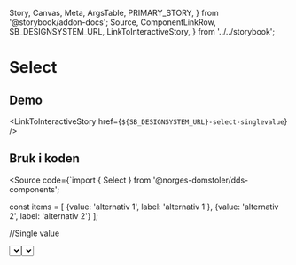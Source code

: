   Story,
  Canvas,
  Meta,
  ArgsTable,
  PRIMARY_STORY,
} from '@storybook/addon-docs';
  Source,
  ComponentLinkRow,
  SB_DESIGNSYSTEM_URL,
  LinkToInteractiveStory,
} from '../../storybook';

<Meta title="Design system/Select/API" component={Select} />

# Select

<ComponentLinkRow
  docsHref="https://design.domstol.no/987b33f71/p/19970c-select/b/98ef83"
  figmaHref="https://www.figma.com/file/ewqSDmkgqDQ5PyOsRp4V5b/?node-id=155%3A38"
  githubHref="https://github.com/domstolene/designsystem/tree/master/components/src/components/Select"
/>

## Demo

<Canvas>
  <Story id="design-system-select-singlevalue--default" height="450px" />
</Canvas>

<Canvas>
  <Story id="design-system-select-multiselect--default" height="450px" />
</Canvas>

<LinkToInteractiveStory href={`${SB_DESIGNSYSTEM_URL}-select-singlevalue`} />

## Bruk i koden

<Source code={`import { Select } from '@norges-domstoler/dds-components';

const items = [
{value: 'alternativ 1', label: 'alternativ 1'},
{value: 'alternativ 2', label: 'alternativ 2'}
];

//Single value

<Select label="Label" items={items} />

//Multiselect

<Select label="Label" items={items} isMulti />
`} />

## Filtrering

Brukeren kan filtrere alternativer ved å gi tekstlig input. Det brukes en custom filtreringsfunksjon der søkeordet er enten først i teksten, eller så har det mellomrom, bindestrek eller start-parentes før seg.

## API

Komponenten bruker <Link href='https://react-select.com/home' external>React-select</Link>. Det støttes props definert i designsystemet (Elsa props) og native React-select props.

### Elsa props

<Table.Wrapper>
  <Table density="compact" style={{ width: '100%' }}>
    <Table.Head>
      <Table.Row type="head">
        <Table.Cell type="head">Property</Table.Cell>
        <Table.Cell type="head">Datatype</Table.Cell>
        <Table.Cell type="head">Påkrevd</Table.Cell>
        <Table.Cell type="head">Default</Table.Cell>
        <Table.Cell type="head">Beskrivelse</Table.Cell>
      </Table.Row>
    </Table.Head>
    <Table.Body>
      <Table.Row>
        <Table.Cell> `label` </Table.Cell>
        <Table.Cell> `string` </Table.Cell>
        <Table.Cell> nei </Table.Cell>
        <Table.Cell> - </Table.Cell>
        <Table.Cell> Label for nedtrekkslisten. </Table.Cell>
      </Table.Row>
      <Table.Row>
        <Table.Cell> `componentSize` </Table.Cell>
        <Table.Cell> `'medium'` | `'small'` | `'tiny'` </Table.Cell>
        <Table.Cell>nei </Table.Cell>
        <Table.Cell>`'medium'`</Table.Cell>
        <Table.Cell>Størrelse på komponenten. </Table.Cell>
      </Table.Row>
      <Table.Row>
        <Table.Cell> `icon` </Table.Cell>
        <Table.Cell> `(props: SvgProps) => JSX.Element` </Table.Cell>
        <Table.Cell>nei </Table.Cell>
        <Table.Cell>-</Table.Cell>
        <Table.Cell>Ikonet som vises i komponenten. </Table.Cell>
      </Table.Row>
      <Table.Row>
        <Table.Cell> `width` </Table.Cell>
        <Table.Cell> `string` </Table.Cell>
        <Table.Cell> nei </Table.Cell>
        <Table.Cell> `'320px'` </Table.Cell>
        <Table.Cell> Custom bredde ved behov.</Table.Cell>
      </Table.Row>
      <Table.Row>
        <Table.Cell> `tip` </Table.Cell>
        <Table.Cell> `string` </Table.Cell>
        <Table.Cell> nei</Table.Cell>
        <Table.Cell>-</Table.Cell>
        <Table.Cell>Hjelpetekst.</Table.Cell>
      </Table.Row>
      <Table.Row>
        <Table.Cell> `errorMessage` </Table.Cell>
        <Table.Cell> `string` </Table.Cell>
        <Table.Cell> nei </Table.Cell>
        <Table.Cell>-</Table.Cell>
        <Table.Cell> Meldingen som vises ved valideringsfeil.</Table.Cell>
      </Table.Row>
      <Table.Row>
        <Table.Cell> `readOnly` </Table.Cell>
        <Table.Cell> `boolean` </Table.Cell>
        <Table.Cell>nei </Table.Cell>
        <Table.Cell>-</Table.Cell>
        <Table.Cell>
          Nedtrekkslisten blir disabled og får `readOnly` styling.
        </Table.Cell>
      </Table.Row>
      <Table.Row>
        <Table.Cell> `customSingleValueElement` </Table.Cell>
        <Table.Cell> `(props: OptionProps<TOption, IsMulti, GroupBase<TOption>>) => JSX.Element` </Table.Cell>
        <Table.Cell>nei </Table.Cell>
        <Table.Cell>-</Table.Cell>
        <Table.Cell>
          Custom element som vises for det valgte elementet.
        </Table.Cell>
      </Table.Row>
      <Table.Row>
        <Table.Cell> `customOptionElement` </Table.Cell>
        <Table.Cell> `(props: OptionProps<TOption, IsMulti, GroupBase<TOption>>) => JSX.Element` </Table.Cell>
        <Table.Cell>nei </Table.Cell>
        <Table.Cell>-</Table.Cell>
        <Table.Cell>
          Custom element som vises i listen over alternativer.
        </Table.Cell>
      </Table.Row>
    </Table.Body>
  </Table>
</Table.Wrapper>
<br />
### Native React-select props

Ofte brukt native props:

<Table.Wrapper>
  <Table density="compact" style={{ width: '100%' }}>
    <Table.Head>
      <Table.Row type="head">
        <Table.Cell type="head">Property</Table.Cell>
        <Table.Cell type="head">Datatype</Table.Cell>
        <Table.Cell type="head">Påkrevd</Table.Cell>
        <Table.Cell type="head">Default</Table.Cell>
        <Table.Cell type="head">Beskrivelse</Table.Cell>
      </Table.Row>
    </Table.Head>
    <Table.Body>
      <Table.Row>
        <Table.Cell> `options` </Table.Cell>
        <Table.Cell> `{ label: string, value: string }[]` </Table.Cell>
        <Table.Cell>nei </Table.Cell>
        <Table.Cell>-</Table.Cell>
        <Table.Cell>Alternativer som havner i nedtrekkslisten. </Table.Cell>
      </Table.Row>
      <Table.Row>
        <Table.Cell> `onChange` </Table.Cell>
        <Table.Cell> `(newValue: { label: string, value: string } | null, ActionMeta: ActionMeta<TOption>) => void` </Table.Cell>
        <Table.Cell>nei </Table.Cell>
        <Table.Cell>-</Table.Cell>
        <Table.Cell> onChange funksjon.</Table.Cell>
      </Table.Row>
      <Table.Row>
        <Table.Cell> `isDisabled` </Table.Cell>
        <Table.Cell> `boolean` </Table.Cell>
        <Table.Cell>nei </Table.Cell>
        <Table.Cell>-</Table.Cell>
        <Table.Cell>Gjør nedtrekkslisten disabled og gir den relevant styling. </Table.Cell>
      </Table.Row>
      <Table.Row>
        <Table.Cell> `value` </Table.Cell>
        <Table.Cell> `{ label: string; value: string; } | null` </Table.Cell>
        <Table.Cell>nei </Table.Cell>
        <Table.Cell>-</Table.Cell>
        <Table.Cell>
          Forhåndsvalgt alternativ som brukeren ikke kan endre.
        </Table.Cell>
      </Table.Row>
      <Table.Row>
        <Table.Cell> `defaultValue` </Table.Cell>
        <Table.Cell> `{ label: string; value: string; } | null` </Table.Cell>
        <Table.Cell>nei </Table.Cell>
        <Table.Cell>-</Table.Cell>
        <Table.Cell>
          Forhåndsvalgt alternativ som brukeren kan endre. **OBS!** Brukes ikke i standard skjema da brukeren skal ta et bevisst valg.
        </Table.Cell>
      </Table.Row>
      <Table.Row>
        <Table.Cell> `isMulti` </Table.Cell>
        <Table.Cell> `boolean` </Table.Cell>
        <Table.Cell>nei </Table.Cell>
        <Table.Cell>-</Table.Cell>
        <Table.Cell>Gjør komponenten om til multiselect.</Table.Cell>
      </Table.Row>
      <Table.Row>
        <Table.Cell> `closeMenuOnSelect` </Table.Cell>
        <Table.Cell> `boolean` </Table.Cell>
        <Table.Cell>nei </Table.Cell>
        <Table.Cell>false ved isMulti, true ellers</Table.Cell>
        <Table.Cell>Spesifiserer om listen med alternativer skal lukkes når brukeren har valgt en alternativ.</Table.Cell>
      </Table.Row>
      <Table.Row>
        <Table.Cell> `isClearable` </Table.Cell>
        <Table.Cell> `boolean` </Table.Cell>
        <Table.Cell>nei </Table.Cell>
        <Table.Cell>`true`</Table.Cell>
        <Table.Cell>Spesifiserer om valgt alternativ kan tømmes. OBS! settes til false i spesialtilfeller, bruker skal ha mulighet til å tømme valget i standard skjema.</Table.Cell>
      </Table.Row>
      <Table.Row>
        <Table.Cell> `placeholder` </Table.Cell>
        <Table.Cell> `string` </Table.Cell>
        <Table.Cell>nei </Table.Cell>
        <Table.Cell>`'-- Velg fra listen --'`</Table.Cell>
        <Table.Cell>Tekst som vises når ingen alternativ er valgt.</Table.Cell>
      </Table.Row>
      <Table.Row>
        <Table.Cell> `isLoading` </Table.Cell>
        <Table.Cell> `boolean` </Table.Cell>
        <Table.Cell>nei </Table.Cell>
        <Table.Cell>-</Table.Cell>
        <Table.Cell>Kan brukes mens komponenten lastes inn, rendrer en innlastningsindikator i inputfeltet.</Table.Cell>
      </Table.Row>
      <Table.Row>
        <Table.Cell> `isSearchable` </Table.Cell>
        <Table.Cell> `boolean` </Table.Cell>
        <Table.Cell>nei </Table.Cell>
        <Table.Cell>`true`</Table.Cell>
        <Table.Cell>Spesifiserer om brukeren kan søke på alternativene.</Table.Cell>
      </Table.Row>
      <Table.Row>
        <Table.Cell> `required` </Table.Cell>
        <Table.Cell> `boolean` </Table.Cell>
        <Table.Cell>nei </Table.Cell>
        <Table.Cell>-</Table.Cell>
        <Table.Cell>
          Markerer input som påkrevd til skjemavalidering. Gir `required` styling.
        </Table.Cell>
      </Table.Row>
    </Table.Body>
  </Table>
</Table.Wrapper>
<br />
Full liste over props er tilgjengelig i <Link href='https://react-select.com/props' external >react-select API</Link>.

I tillegg støttes alle native HTML-attributter som er en del av `HTMLAttributes<HTMLDivElement>`-interface.

### Bredde ved isMulti

Komponenten har default bredde. Dette gjør at valgte alternativer ved `isMulti` vil prøve å fylle opp bredden og videre legge seg nedover. Hvis det er ønsket at komponenten skal utvide seg i bredden når flere alternativer blir valgt bør det settes f.eks. `width='fit-content'` og `min-width` i styling:

<Canvas>
  <Story
    id="design-system-select-multiselect--with-fit-content"
    height="500px"
  />
</Canvas>

## Retningslinjer

- Det kan være lurt å lagre kladd av input i skjemaet brukeren fyller ut.

